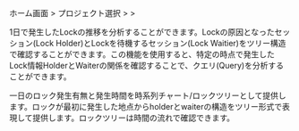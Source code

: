 ホーム画面 > プロジェクト選択 > <Cmdname sid="side_analysis" className="uitext" /> > <Cmdname sid="side_dbLockTree" className="uitext" />

<InDoc product='cubrid,postgresql,oracle'>

1日で発生したLockの推移を分析することができます。Lockの原因となったセッション(Lock Holder)とLockを待機するセッション(Lock Waitier)をツリー構造で確認することができます。この機能を使用すると、特定の時点で発生したLock情報HolderとWaiterの関係を確認することで、クエリ(Query)を分析することができます。

</InDoc>

<Xclude product='cubrid,postgresql,oracle'>

一日のロック発生有無と発生時間を時系列チャート/ロックツリーとして提供します。ロックが最初に発生した地点からholderとwaiterの構造をツリー形式で表現して提供します。ロックツリーは時間の流れで確認できます。

</Xclude>
